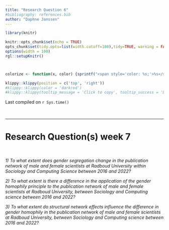 ```yaml
---
title: "Research Question 6"
#bibliography: references.bib
author: "Daphne Janssen"
---
```




```r
library(knitr)

knitr::opts_chunk$set(echo = TRUE)
opts_chunk$set(tidy.opts=list(width.cutoff=100),tidy=TRUE, warning = FALSE, message = FALSE,comment = "#>", cache=TRUE, class.source=c("test"), class.output=c("test2"))
options(width = 100)
rgl::setupKnitr()



colorize <- function(x, color) {sprintf("<span style='color: %s;'>%s</span>", color, x) }

```

```r
klippy::klippy(position = c('top', 'right'))
#klippy::klippy(color = 'darkred')
#klippy::klippy(tooltip_message = 'Click to copy', tooltip_success = 'Done')
```

Last compiled on `r Sys.time()`

<!---
Last compiled on `r format(Sys.time(), '%B, %Y')`
--->

<br>

----


# Research Question(s) week 7

<br>

*1) To what extent does gender segregation change in the publication network of male and female scientists at Radboud University within Sociology and Computing Science between 2016 and 2022?*

*2) To what extent is there a difference in the application of the gender homophily principle to the publication network of male and female scientists at Radboud University, between Sociology and Computing science between 2016 and 2022?*

*3) To what extent do structural network effects influence the difference in gender homophily in the publication network of male and female scientists at Radboud University, between Sociology and Computing science between 2016 and 2022?*

